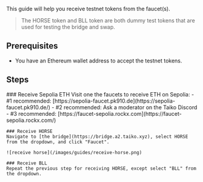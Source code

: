 
This guide will help you receive testnet tokens from the faucet(s).

> The HORSE token and BLL token are both dummy test tokens that are used for testing the bridge and swap.

## Prerequisites

- You have an Ethereum wallet address to accept the testnet tokens.

## Steps

<Steps>
    ### Receive Sepolia ETH
    Visit one the faucets to receive ETH on Sepolia:
      - #1 recommended: [https://sepolia-faucet.pk910.de](https://sepolia-faucet.pk910.de/)
      - #2 recommended: Ask a moderator on the Taiko Discord 
      - #3 recommended: [https://faucet-sepolia.rockx.com](https://faucet-sepolia.rockx.com/)

    ### Receive HORSE
    Navigate to [the bridge](https://bridge.a2.taiko.xyz), select HORSE from the dropdown, and click "Faucet".

    ![receive horse](/images/guides/receive-horse.png)

    ### Receive BLL
    Repeat the previous step for receiving HORSE, except select "BLL" from the dropdown.
</Steps>
